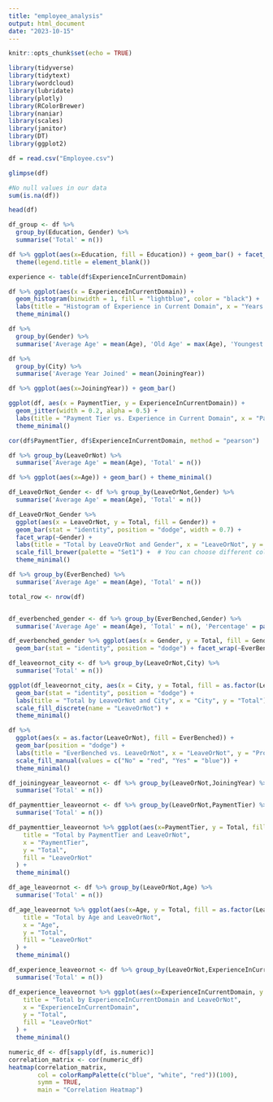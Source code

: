 ---
title: "employee_analysis"
output: html_document
date: "2023-10-15"
---

```{r setup, include=FALSE}
knitr::opts_chunk$set(echo = TRUE)
```
```{r}
library(tidyverse)
library(tidytext)
library(wordcloud)
library(lubridate)
library(plotly)
library(RColorBrewer)
library(naniar)
library(scales)
library(janitor)
library(DT)
library(ggplot2)
```

```{r}
df = read.csv("Employee.csv")
```

```{r}
glimpse(df)
```

```{r}
#No null values in our data
sum(is.na(df))
```
```{r}
head(df)
```


```{r}
df_group <- df %>% 
  group_by(Education, Gender) %>%
  summarise('Total' = n())
```
```{r}
df %>% ggplot(aes(x=Education, fill = Education)) + geom_bar() + facet_wrap(~Gender) + theme_minimal() +
  theme(legend.title = element_blank())
```
```{r}
experience <- table(df$ExperienceInCurrentDomain)
```
```{r}
df %>% ggplot(aes(x = ExperienceInCurrentDomain)) +
  geom_histogram(binwidth = 1, fill = "lightblue", color = "black") +
  labs(title = "Histogram of Experience in Current Domain", x = "Years of Experience", y = "Frequency") +
  theme_minimal()
```


```{r}
df %>% 
  group_by(Gender) %>%
  summarise('Average Age' = mean(Age), 'Old Age' = max(Age), 'Youngest Age' = min(Age), 'ExperienceInCurrentDomain' = mean(ExperienceInCurrentDomain))
```
```{r}
df %>% 
  group_by(City) %>%
  summarise('Average Year Joined' = mean(JoiningYear))
```
```{r}
df %>% ggplot(aes(x=JoiningYear)) + geom_bar()
```

```{r}
ggplot(df, aes(x = PaymentTier, y = ExperienceInCurrentDomain)) +
  geom_jitter(width = 0.2, alpha = 0.5) +
  labs(title = "Payment Tier vs. Experience in Current Domain", x = "Payment Tier", y = "Experience in Current Domain") +
  theme_minimal()
```
```{r}
cor(df$PaymentTier, df$ExperienceInCurrentDomain, method = "pearson")
```
```{r}
df %>% group_by(LeaveOrNot) %>%
  summarise('Average Age' = mean(Age), 'Total' = n())
```
```{r}
df %>% ggplot(aes(x=Age)) + geom_bar() + theme_minimal()
```

```{r}
df_LeaveOrNot_Gender <- df %>% group_by(LeaveOrNot,Gender) %>%
  summarise('Average Age' = mean(Age), 'Total' = n())

df_LeaveOrNot_Gender %>% 
  ggplot(aes(x = LeaveOrNot, y = Total, fill = Gender)) + 
  geom_bar(stat = "identity", position = "dodge", width = 0.7) + 
  facet_wrap(~Gender) +
  labs(title = "Total by LeaveOrNot and Gender", x = "LeaveOrNot", y = "Total") +
  scale_fill_brewer(palette = "Set1") +  # You can choose different color palettes
  theme_minimal()
```

```{r}
df %>% group_by(EverBenched) %>%
  summarise('Average Age' = mean(Age), 'Total' = n())
```
```{r}
total_row <- nrow(df)


df_everbenched_gender <- df %>% group_by(EverBenched,Gender) %>%
  summarise('Average Age' = mean(Age), 'Total' = n(), 'Percentage' = paste0(round((Total / total_row) * 100, 2), "%"))

df_everbenched_gender %>% ggplot(aes(x = Gender, y = Total, fill = Gender)) + 
  geom_bar(stat = "identity", position = "dodge") + facet_wrap(~EverBenched)
```


```{r}
df_leaveornot_city <- df %>% group_by(LeaveOrNot,City) %>%
  summarise('Total' = n())
```
```{r}
ggplot(df_leaveornot_city, aes(x = City, y = Total, fill = as.factor(LeaveOrNot))) +
  geom_bar(stat = "identity", position = "dodge") +
  labs(title = "Total by LeaveOrNot and City", x = "City", y = "Total") +
  scale_fill_discrete(name = "LeaveOrNot") +
  theme_minimal()
```
```{r}
df %>% 
  ggplot(aes(x = as.factor(LeaveOrNot), fill = EverBenched)) +
  geom_bar(position = "dodge") +
  labs(title = "EverBenched vs. LeaveOrNot", x = "LeaveOrNot", y = "Proportion") +
  scale_fill_manual(values = c("No" = "red", "Yes" = "blue")) +
  theme_minimal()
```
```{r}
df_joiningyear_leaveornot <- df %>% group_by(LeaveOrNot,JoiningYear) %>%
  summarise('Total' = n())
```
```{r}
df_paymenttier_leaveornot <- df %>% group_by(LeaveOrNot,PaymentTier) %>%
  summarise('Total' = n())

df_paymenttier_leaveornot %>% ggplot(aes(x=PaymentTier, y = Total, fill = as.factor(LeaveOrNot))) + geom_bar(position = "stack", stat='identity') + labs(
    title = "Total by PaymentTier and LeaveOrNot",
    x = "PaymentTier",
    y = "Total",
    fill = "LeaveOrNot"
  ) +
  theme_minimal() 
```
```{r}
df_age_leaveornot <- df %>% group_by(LeaveOrNot,Age) %>%
  summarise('Total' = n())

df_age_leaveornot %>% ggplot(aes(x=Age, y = Total, fill = as.factor(LeaveOrNot))) + geom_bar(position = "stack", stat='identity') + labs(
    title = "Total by Age and LeaveOrNot",
    x = "Age",
    y = "Total",
    fill = "LeaveOrNot"
  ) +
  theme_minimal() 
```
```{r}
df_experience_leaveornot <- df %>% group_by(LeaveOrNot,ExperienceInCurrentDomain) %>%
  summarise('Total' = n())

df_experience_leaveornot %>% ggplot(aes(x=ExperienceInCurrentDomain, y = Total, fill = as.factor(LeaveOrNot))) + geom_bar(position = "stack", stat='identity') + labs(
    title = "Total by ExperienceInCurrentDomain and LeaveOrNot",
    x = "ExperienceInCurrentDomain",
    y = "Total",
    fill = "LeaveOrNot"
  ) +
  theme_minimal() 
```

```{r}
numeric_df <- df[sapply(df, is.numeric)]
correlation_matrix <- cor(numeric_df)
heatmap(correlation_matrix, 
        col = colorRampPalette(c("blue", "white", "red"))(100), 
        symm = TRUE, 
        main = "Correlation Heatmap")
```













